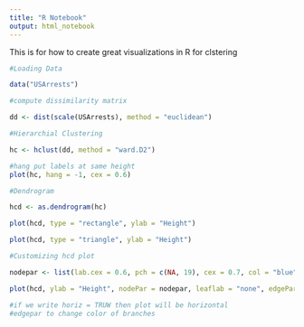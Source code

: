 ```yaml
---
title: "R Notebook"
output: html_notebook
---
```


This is for how to create great visualizations in R for clstering

```r
#Loading Data

data("USArrests")

#compute dissimilarity matrix

dd <- dist(scale(USArrests), method = "euclidean")

#Hierarchial Clustering

hc <- hclust(dd, method = "ward.D2")

#hang put labels at same height
plot(hc, hang = -1, cex = 0.6)


```

```r
#Dendrogram 

hcd <- as.dendrogram(hc)

plot(hcd, type = "rectangle", ylab = "Height")

plot(hcd, type = "triangle", ylab = "Height")

#Customizing hcd plot

nodepar <- list(lab.cex = 0.6, pch = c(NA, 19), cex = 0.7, col = "blue")

plot(hcd, ylab = "Height", nodePar = nodepar, leaflab = "none", edgePar = list(col = 2:3, lwd = 2:1))

#if we write horiz = TRUW then plot will be horizontal
#edgepar to change color of branches


```


